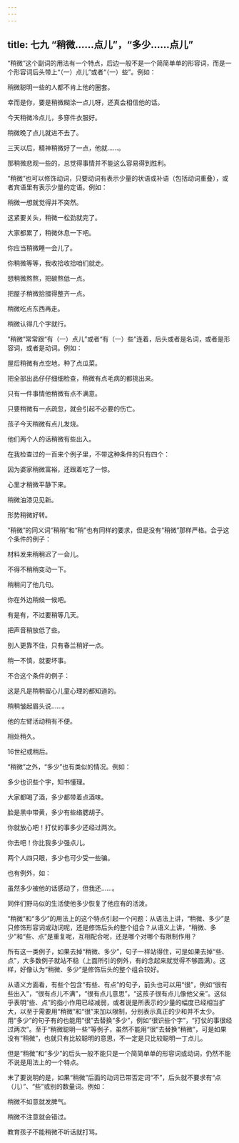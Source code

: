 ```yaml
---
---
---
```

title: 七九 “稍微……点儿”，“多少……点儿”
---






“稍微”这个副词的用法有一个特点，后边一般不是一个简简单单的形容词，而是一个形容词后头带上“（一）点儿”或者“（一）些”。例如：

稍微聪明一些的人都不肯上他的圈套。

幸而是你，要是稍微糊涂一点儿呀，还真会相信他的话。

今天稍微冷点儿，多穿件衣服好。

稍微晚了点儿就进不去了。

三天以后，精神稍微好了一点，他就……。

那稍微悲观一些的，总觉得事情并不能这么容易得到胜利。

“稍微”也可以修饰动词，只要动词有表示少量的状语或补语（包括动词重叠），或者宾语里有表示少量的定语。例如：

稍微一想就觉得并不突然。

这紧要关头，稍微一松劲就完了。

大家都累了，稍微休息一下吧。

你应当稍微睡一会儿了。

你稍微等等，我收拾收拾咱们就走。

想稍微熬熬，把碳熬低一点。

把屋子稍微拾掇得整齐一点。

稍微吃点东西再走。

稍微认得几个字就行。

“稍微”常常跟“有（一）点儿”或者“有（一）些”连着，后头或者是名词，或者是形容词，或者是动词。例如：

屋后稍微有点空地，种了点瓜菜。

把全部出品仔仔细细检查，稍微有点毛病的都挑出来。

只有一件事情他稍微有点不满意。

只要稍微有一点疏忽，就会引起不必要的伤亡。

孩子今天稍微有点儿发烧。

他们两个人的话稍微有些出入。

在我检查过的一百来个例子里，不带这种条件的只有四个：

因为婆家稍微富裕，还跟着吃了一惊。

心里才稍微平静下来。

稍微油漆见见新。

形势稍微好转。

“稍微”的同义词“稍稍”和“稍”也有同样的要求，但是没有“稍微”那样严格。合乎这个条件的例子：

材料发来稍稍迟了一会儿。

不得不稍稍变动一下。

稍稍问了他几句。

你在外边稍候一候吧。

有是有，不过要稍等几天。

把声音稍放低了些。

别人更靠不住，只有春兰稍好一点。

稍一不慎，就要坏事。

不合这个条件的例子：

这是凡是稍稍留心儿童心理的都知道的。

稍稍皱起眉头说……。

他的左臂活动稍有不便。

相处稍久。

16世纪或稍后。

“稍微”之外，“多少”也有类似的情况。例如：

多少也识些个字，知书懂理。

大家都喝了酒，多少都带着点酒味。

脸是黑中带黄，多少有些络腮胡子。

你就放心吧！打仗的事多少还经过两次。

你去吧！你比我多少强点儿。

两个人四只眼，多少也可少受一些骗。

也有例外，如：

虽然多少被他的话感动了，但我还……。

同伴们野马似的生活使他多少恢复了他应有的活泼。

“稍微”和“多少”的用法上的这个特点引起一个问题：从语法上讲，“稍微、多少”是只修饰形容词或动词呢，还是修饰后头的整个组合？从语义上讲，“稍微、多少”和“些、点”是重复呢，互相配合呢，还是哪个对哪个有限制作用？

所有这一类例子，如果去掉“稍微、多少”，句子一样站得住，可是如果去掉“些、点”，大多数例子就站不稳（上面所引的例外，有的念起来就觉得不够圆满）。这样，好像认为“稍微、多少”是修饰后头的整个组合较好。

从语义方面看，有些个包含“有些、有点”的句子，前头也可以用“很”，例如“很有些出入”，“很有点儿不满”，“很有点儿意思”，“这孩子很有点儿像他父亲”。这似乎表明“些、点”的指小作用已经减弱，或者说是所表示的少量的幅度已经相当扩大，以至于需要用“稍微”和“很”来加以限制，分别表示真正的少和并不太少。用“多少”的句子有的也能用“很”去替换“多少”，例如“很识些个字”，“打仗的事很经过两次”。至于“稍微聪明一些”等例子，虽然不能用“很”去替换“稍微”，可是如果没有“稍微”，也就只有比较聪明的意思，不一定是只比较聪明一丁点儿。

但是“稍微”和“多少”的后头一般不能只是一个简简单单的形容词或动词，仍然不能不说是用法上的一个特点。

末了要说明的是，如果“稍微”后面的动词已带否定词“不”，后头就不要求有“点（儿）”、“些”或别的数量词。例如：

稍微不如意就发脾气。

稍微不注意就会错过。

教育孩子不能稍微不听话就打骂。